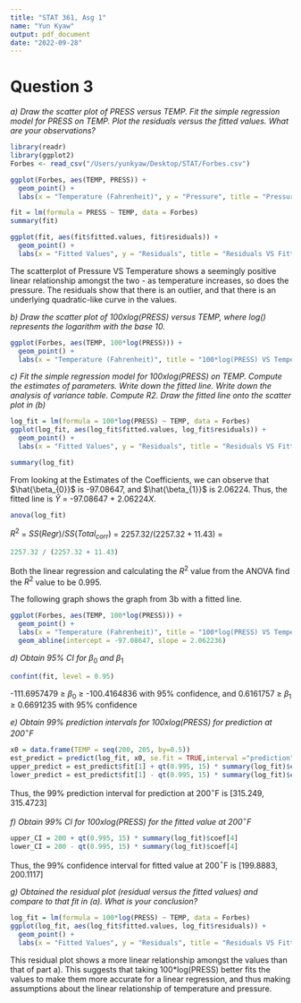 ```yaml
---
title: "STAT 361, Asg 1"
name: "Yun Kyaw"
output: pdf_document
date: "2022-09-28"
---
```


# Question 3

*a) Draw the scatter plot of PRESS versus TEMP. Fit the simple regression model for PRESS on TEMP. Plot the residuals versus the fitted values. What are your observations?*

```r
library(readr)
library(ggplot2)
Forbes <- read_csv("/Users/yunkyaw/Desktop/STAT/Forbes.csv")
```

``` r
ggplot(Forbes, aes(TEMP, PRESS)) + 
  geom_point() +
  labs(x = "Temperature (Fahrenheit)", y = "Pressure", title = "Pressure VS Temperature")
```

```r
fit = lm(formula = PRESS ~ TEMP, data = Forbes)
summary(fit)
```

```r
ggplot(fit, aes(fit$fitted.values, fit$residuals)) +
  geom_point() +
  labs(x = "Fitted Values", y = "Residuals", title = "Residuals VS Fitted Values")
```

The scatterplot of Pressure VS Temperature shows a seemingly positive linear relationship amongst the two - as temperature increases, so does the pressure. The residuals show that there is an outlier, and that there is an underlying quadratic-like curve in the values.

*b) Draw the scatter plot of 100xlog(PRESS) versus TEMP, where log() represents the logarithm with the base 10.*

```r
ggplot(Forbes, aes(TEMP, 100*log(PRESS))) + 
  geom_point() +
  labs(x = "Temperature (Fahrenheit)", title = "100*log(PRESS) VS Temperature")
```

*c) Fit the simple regression model for 100xlog(PRESS) on TEMP. Compute the estimates of parameters. Write down the fitted line. Write down the analysis of variance table. Compute R2. Draw the fitted line onto the scatter plot in (b)*

```r
log_fit = lm(formula = 100*log(PRESS) ~ TEMP, data = Forbes)
ggplot(log_fit, aes(log_fit$fitted.values, log_fit$residuals)) +
  geom_point() +
  labs(x = "Fitted Values", y = "Residuals", title = "Residuals VS Fitted Values")
```

```r
summary(log_fit)
```

From looking at the Estimates of the Coefficients, we can observe that $\hat{\beta_{0}}$ is -97.08647, and $\hat{\beta_{1}}$ is 2.06224. Thus, the fitted line is $\hat{Y}$ = -97.08647 + 2.06224$X$.

```r
anova(log_fit)
```

$R^2$ = $SS(Regr) / SS(Total_{corr})$ = $2257.32 / (2257.32 + 11.43)$ =
```r
2257.32 / (2257.32 + 11.43)
```

Both the linear regression and calculating the $R^2$ value from the ANOVA find the $R^2$ value to be 0.995.

The following graph shows the graph from 3b with a fitted line.

```r
ggplot(Forbes, aes(TEMP, 100*log(PRESS))) + 
  geom_point() +
  labs(x = "Temperature (Fahrenheit)", title = "100*log(PRESS) VS Temperature") +
  geom_abline(intercept = -97.08647, slope = 2.062236)
```

*d) Obtain 95% CI for* $\beta_{0}$ *and* $\beta_{1}$

```r
confint(fit, level = 0.95)
```

-111.6957479 $\ge$ $\beta_{0}$ $\ge$ -100.4164836 with 95% confidence, and 0.6161757 $\ge$ $\beta_{1}$ $\ge$ 0.6691235 with 95% confidence

*e) Obtain 99% prediction intervals for 100xlog(PRESS) for prediction at 200*$^\circ$*F*

```r
x0 = data.frame(TEMP = seq(200, 205, by=0.5))
est_predict = predict(log_fit, x0, se.fit = TRUE,interval ="prediction")
upper_predict = est_predict$fit[1] + qt(0.995, 15) * summary(log_fit)$coef[4]
lower_predict = est_predict$fit[1] - qt(0.995, 15) * summary(log_fit)$coef[4]
```

Thus, the 99% prediction interval for prediction at 200$^\circ$F is [315.249, 315.4723]

*f) Obtain 99% CI for 100xlog(PRESS) for the fitted value at 200*$^\circ$*F*

```r
upper_CI = 200 + qt(0.995, 15) * summary(log_fit)$coef[4]
lower_CI = 200 - qt(0.995, 15) * summary(log_fit)$coef[4]
```

Thus, the 99% confidence interval for fitted value at 200$^\circ$F is [199.8883, 200.1117]

*g) Obtained the residual plot (residual versus the fitted values) and compare to that fit in (a). What is your conclusion?*

```r
log_fit = lm(formula = 100*log(PRESS) ~ TEMP, data = Forbes)
ggplot(log_fit, aes(log_fit$fitted.values, log_fit$residuals)) +
  geom_point() +
  labs(x = "Fitted Values", y = "Residuals", title = "Residuals VS Fitted Values for 100*log(PRESS)")
```

This residual plot shows a more linear relationship amongst the values than that of part a). This suggests that taking 100*log(PRESS) better fits the values to make them more accurate for a linear regression, and thus making assumptions about the linear relationship of temperature and pressure.
